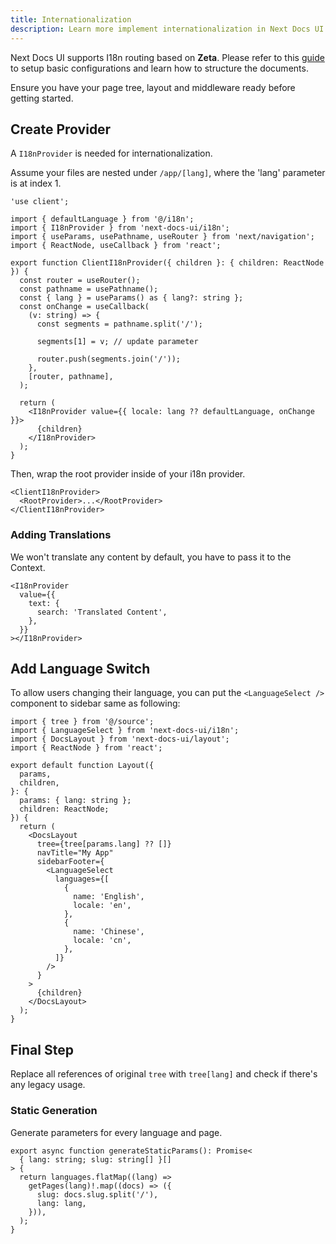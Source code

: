 ```yaml
---
title: Internationalization
description: Learn more implement internationalization in Next Docs UI
---
```


Next Docs UI supports I18n routing based on **Zeta**. Please refer to this
[guide](/docs/headless/contentlayer/internationalization) to setup basic
configurations and learn how to structure the documents.

Ensure you have your page tree, layout and middleware ready before getting
started.

## Create Provider

A `I18nProvider` is needed for internationalization.

Assume your files are nested under `/app/[lang]`, where the 'lang' parameter is
at index 1.

```tsx
'use client';

import { defaultLanguage } from '@/i18n';
import { I18nProvider } from 'next-docs-ui/i18n';
import { useParams, usePathname, useRouter } from 'next/navigation';
import { ReactNode, useCallback } from 'react';

export function ClientI18nProvider({ children }: { children: ReactNode }) {
  const router = useRouter();
  const pathname = usePathname();
  const { lang } = useParams() as { lang?: string };
  const onChange = useCallback(
    (v: string) => {
      const segments = pathname.split('/');

      segments[1] = v; // update parameter

      router.push(segments.join('/'));
    },
    [router, pathname],
  );

  return (
    <I18nProvider value={{ locale: lang ?? defaultLanguage, onChange }}>
      {children}
    </I18nProvider>
  );
}
```

Then, wrap the root provider inside of your i18n provider.

```tsx
<ClientI18nProvider>
  <RootProvider>...</RootProvider>
</ClientI18nProvider>
```

### Adding Translations

We won't translate any content by default, you have to pass it to the Context.

```tsx
<I18nProvider
  value={{
    text: {
      search: 'Translated Content',
    },
  }}
></I18nProvider>
```

## Add Language Switch

To allow users changing their language, you can put the `<LanguageSelect />`
component to sidebar same as following:

```tsx title="[lang]/docs/layout.tsx"
import { tree } from '@/source';
import { LanguageSelect } from 'next-docs-ui/i18n';
import { DocsLayout } from 'next-docs-ui/layout';
import { ReactNode } from 'react';

export default function Layout({
  params,
  children,
}: {
  params: { lang: string };
  children: ReactNode;
}) {
  return (
    <DocsLayout
      tree={tree[params.lang] ?? []}
      navTitle="My App"
      sidebarFooter={
        <LanguageSelect
          languages={[
            {
              name: 'English',
              locale: 'en',
            },
            {
              name: 'Chinese',
              locale: 'cn',
            },
          ]}
        />
      }
    >
      {children}
    </DocsLayout>
  );
}
```

## Final Step

Replace all references of original `tree` with `tree[lang]` and check if there's
any legacy usage.

### Static Generation

Generate parameters for every language and page.

```tsx
export async function generateStaticParams(): Promise<
  { lang: string; slug: string[] }[]
> {
  return languages.flatMap((lang) =>
    getPages(lang)!.map((docs) => ({
      slug: docs.slug.split('/'),
      lang: lang,
    })),
  );
}
```
